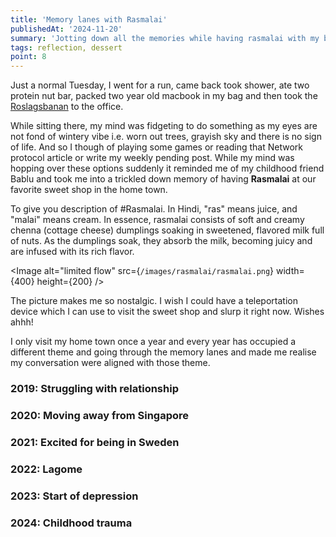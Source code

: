 ```yaml
---
title: 'Memory lanes with Rasmalai'
publishedAt: '2024-11-20'
summary: 'Jotting down all the memories while having rasmalai with my best friend'
tags: reflection, dessert
point: 8
---
```


Just a normal Tuesday, I went for a run, came back took shower, ate two protein nut bar,
packed two year old macbook in my bag and then took the [Roslagsbanan](https://sl.se/reseplanering/var-trafik/roslagsbanan) to the office.

While sitting there, my mind was fidgeting to do something as my eyes are not fond of wintery vibe i.e. worn out trees, grayish sky and there is no sign of life. And so I though
 of playing some games or reading that Network protocol article or write my weekly pending post. While my mind was hopping
over these options suddenly it reminded me of my childhood friend Bablu and took me into a trickled down memory of having **Rasmalai** at our favorite sweet shop in
the home town.

To give you description of #Rasmalai. In Hindi, "ras" means juice, and "malai" means cream. In essence, rasmalai consists of soft and creamy chenna (cottage cheese) dumplings soaking in sweetened, flavored milk full of nuts. As the dumplings soak, they absorb the milk, becoming juicy and are infused with its rich flavor.

<Image
  alt="limited flow"
  src={`/images/rasmalai/rasmalai.png`}
  width={400}
  height={200}
/>

The picture makes me so nostalgic. I wish I could have a teleportation device which I can use to visit the sweet shop and slurp it right now. Wishes ahhh!

I only visit my home town once a year and every year has occupied a different theme and going through the memory lanes and made me realise my conversation were aligned with those theme.

### 2019: Struggling with relationship

### 2020: Moving away from Singapore

### 2021: Excited for being in Sweden

### 2022: Lagome

### 2023: Start of depression

### 2024: Childhood trauma


